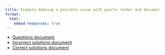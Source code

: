 ```yaml
---
title: Example demoing a possible issue with quarto render and documents including the embed shortcode
format:
  html:
    embed-resources: true
---
```


* [Questions document](./tutorial-questions.html)
* [Incorrect solutions document](./tutorial-solutions-incorrect.html)
* [Correct solutions document](./tutorial-solutions.html)
